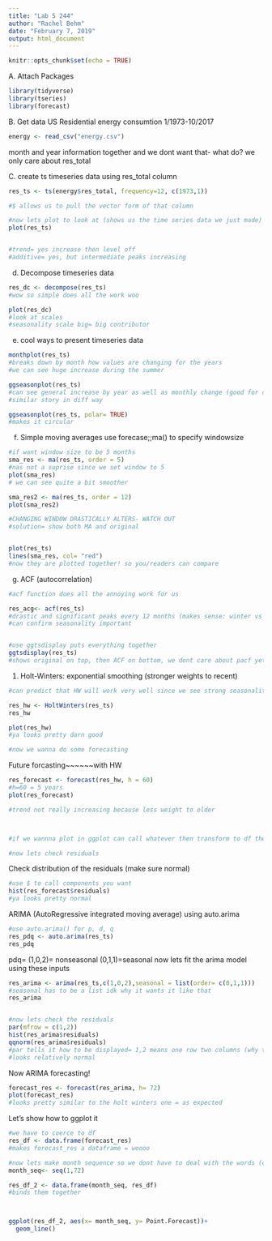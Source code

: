 ```yaml
---
title: "Lab 5 244"
author: "Rachel Behm"
date: "February 7, 2019"
output: html_document
---
```


```r
knitr::opts_chunk$set(echo = TRUE)
```

A. Attach Packages
```r
library(tidyverse)
library(tseries)
library(forecast)
```

B. Get data
US Residential energy consumtion 1/1973-10/2017
```r
energy <- read_csv("energy.csv")
```

month and year information together and we dont want that- what do?
we only care about res_total

C. create ts timeseries data using res_total column 
```r
res_ts <- ts(energy$res_total, frequency=12, c(1973,1))

#$ allows us to pull the vector form of that column 

#now lets plot to look at (shows us the time series data we just made)
plot(res_ts)


#trend= yes increase then level off
#additive= yes, but intermediate peaks increasing
```

d. Decompose timeseries data
```r
res_dc <- decompose(res_ts)
#wow so simple does all the work woo

plot(res_dc)
#look at scales
#seasonality scale big= big contributor
```

e. cool ways to present timeseries data
```r
monthplot(res_ts)
#breaks down by month how values are changing for the years
#we can see huge increase during the summer
```
```r

ggseasonplot(res_ts)
#can see general increase by year as well as monthly change (good for checking seasons)
#similar story in diff way

ggseasonplot(res_ts, polar= TRUE)
#makes it circular

```

f. Simple moving averages
use forecase;;ma() to specify windowsize
```r
#if want window size to be 5 months
sma_res <- ma(res_ts, order = 5)
#nas not a suprise since we set window to 5
plot(sma_res)
# we can see quite a bit smoother

sma_res2 <- ma(res_ts, order = 12)
plot(sma_res2)

#CHANGING WINDOW DRASTICALLY ALTERS- WATCH OUT
#solution= show both MA and original


plot(res_ts)
lines(sma_res, col= "red")
#now they are plotted together! so you/readers can compare
```

g. ACF (autocorrelation)
```r
#acf function does all the annoying work for us

res_acg<- acf(res_ts)
#drastic and significant peaks every 12 months (makes sense: winter vs summer)
#can confirm seasonality important


#use ggtsdisplay puts everything together
ggtsdisplay(res_ts)
#shows original on top, then ACF on bottom, we dont care about pacf yet
```

1. Holt-Winters: exponential smoothing (stronger weights to recent)
```r
#can predict that HW will work very well since we see strong seasonality

res_hw <- HoltWinters(res_ts)
res_hw

plot(res_hw)
#ya looks pretty darn good

#now we wanna do some forecasting

```

Future forcasting~~~~~~with HW
```r
res_forecast <- forecast(res_hw, h = 60)
#h=60 = 5 years
plot(res_forecast)

#trend not really increasing because less weight to older



#if we wannna plot in ggplot can call whatever then transform to df then plot in ggplot

#now lets check residuals
```

Check distribution of the residuals (make sure normal)
```r
#use $ to call components you want
hist(res_forecast$residuals)
#ya looks pretty normal
```

ARIMA (AutoRegressive integrated moving average) using auto.arima
```r
#use auto.arima() for p, d, q
res_pdq <- auto.arima(res_ts)
res_pdq

```

pdq= (1,0,2)= nonseasonal (0,1,1)=seasonal
now lets fit the arima model using these inputs

```r
res_arima <- arima(res_ts,c(1,0,2),seasonal = list(order= c(0,1,1)))
#seasonal has to be a list idk why it wants it like that
res_arima


#now lets check the residuals
par(mfrow = c(1,2))
hist(res_arima$residuals)
qqnorm(res_arima$residuals)
#par tells it how to be displayed= 1,2 means one row two columns (why theyre in the same pic)
#looks relatively normal
```

Now ARIMA forecasting!
```r
forecast_res <- forecast(res_arima, h= 72)
plot(forecast_res)
#looks pretty similar to the holt winters one = as expected
```

Let's show how to ggplot it
```r
#we have to coerce to df
res_df <- data.frame(forecast_res)
#makes forecast_res a dataframe = woooo

#now lets make month sequence so we dont have to deal with the words (change to 1-72)
month_seq<- seq(1,72)

res_df_2 <- data.frame(month_seq, res_df)
#binds them together



ggplot(res_df_2, aes(x= month_seq, y= Point.Forecast))+ 
  geom_line()
```

